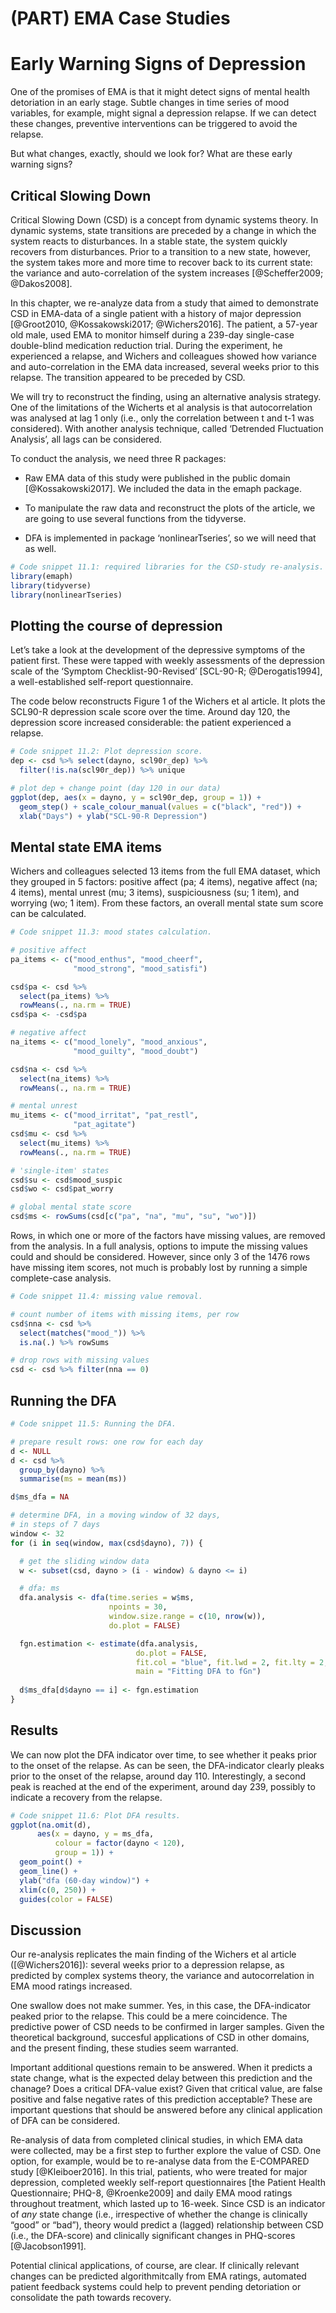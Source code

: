 # (PART) EMA Case Studies {-}

# Early Warning Signs of Depression {#csd}

One of the promises of EMA is that it might detect signs of mental health
detoriation in an early stage. Subtle changes in time series of mood variables,
for example, might signal a depression relapse. If we can detect these
changes, preventive interventions can be triggered to avoid the relapse.

But what changes, exactly, should we look for? What are these early warning
signs?


## Critical Slowing Down

Critical Slowing Down (CSD) is a concept from dynamic systems theory. In
dynamic systems, state transitions are preceded by a change in which the system
reacts to disturbances. In a stable state, the system quickly recovers from
disturbances. Prior to a transition to a new state, however, the system takes
more and more time to recover back to its current state: the variance and auto-correlation of the system increases [@Scheffer2009; @Dakos2008]. 

In this chapter, we re-analyze data from a study that aimed to demonstrate CSD
in EMA-data of a single patient with a history of major depression [@Groot2010,
@Kossakowski2017; @Wichers2016]. The patient, a 57-year old male, used EMA to monitor himself during a 239-day single-case double-blind medication reduction trial. During the experiment, he experienced a relapse, and Wichers and colleagues showed how variance and auto-correlation in the EMA data increased, several weeks prior to this relapse. The transition appeared to be preceded by CSD.

We will try to reconstruct the finding, using an alternative analysis strategy. One of the limitations of the Wicherts et al analysis is that autocorrelation was analysed at lag 1 only (i.e., only the correlation between t and t-1 was considered). With another analysis technique, called 'Detrended Fluctuation Analysis', all lags can be considered. 

To conduct the analysis, we need three R packages: 

- Raw EMA data of this study were published in the public domain
[@Kossakowski2017]. We included the data in the emaph package.

- To manipulate the raw data and reconstruct the plots of the article, we are
going to use several functions from the tidyverse.

- DFA is implemented in package 'nonlinearTseries', so we will need that as well.

```r
# Code snippet 11.1: required libraries for the CSD-study re-analysis.
library(emaph)
library(tidyverse)
library(nonlinearTseries)
```


## Plotting the course of depression 

Let's take a look at the development of the depressive symptoms of the patient first. These were tapped with weekly assessments of the depression scale of the 'Symptom Checklist-90-Revised' [SCL-90-R; @Derogatis1994], a well-established self-report questionnaire.

The code below reconstructs Figure 1 of the Wichers et al article. It plots the SCL90-R depression scale score over the time. Around day 120, the depression score increased considerable: the patient experienced a relapse.

```r
# Code snippet 11.2: Plot depression score.
dep <- csd %>% select(dayno, scl90r_dep) %>%
  filter(!is.na(scl90r_dep)) %>% unique

# plot dep + change point (day 120 in our data)
ggplot(dep, aes(x = dayno, y = scl90r_dep, group = 1)) +
  geom_step() + scale_colour_manual(values = c("black", "red")) +
  xlab("Days") + ylab("SCL-90-R Depression")
```


## Mental state EMA items

Wichers and colleagues selected 13 items from the full EMA dataset, which they grouped in 5 factors: positive affect (pa; 4 items), negative affect (na; 4
items), mental unrest (mu; 3 items), suspiciousness (su; 1 item), and worrying
(wo; 1 item). From these factors, an overall mental state sum score can be calculated.

```r
# Code snippet 11.3: mood states calculation.

# positive affect
pa_items <- c("mood_enthus", "mood_cheerf",
              "mood_strong", "mood_satisfi")

csd$pa <- csd %>%
  select(pa_items) %>%
  rowMeans(., na.rm = TRUE)
csd$pa <- -csd$pa

# negative affect
na_items <- c("mood_lonely", "mood_anxious",
              "mood_guilty", "mood_doubt")

csd$na <- csd %>%
  select(na_items) %>%
  rowMeans(., na.rm = TRUE)

# mental unrest
mu_items <- c("mood_irritat", "pat_restl",
              "pat_agitate")
csd$mu <- csd %>%
  select(mu_items) %>%
  rowMeans(., na.rm = TRUE)

# 'single-item' states
csd$su <- csd$mood_suspic
csd$wo <- csd$pat_worry

# global mental state score
csd$ms <- rowSums(csd[c("pa", "na", "mu", "su", "wo")])
```

Rows, in which one or more of the factors have missing values, are removed from the analysis. In a full analysis, options to impute the missing values could and should be considered. However, since only 3 of the 1476 rows have missing item scores, not much is probably lost by running a simple complete-case analysis.

```r
# Code snippet 11.4: missing value removal.

# count number of items with missing items, per row
csd$nna <- csd %>%
  select(matches("mood_")) %>%
  is.na(.) %>% rowSums

# drop rows with missing values
csd <- csd %>% filter(nna == 0)
```


## Running the DFA

```r
# Code snippet 11.5: Running the DFA.

# prepare result rows: one row for each day
d <- NULL
d <- csd %>% 
  group_by(dayno) %>%
  summarise(ms = mean(ms))

d$ms_dfa = NA

# determine DFA, in a moving window of 32 days,
# in steps of 7 days
window <- 32
for (i in seq(window, max(csd$dayno), 7)) {

  # get the sliding window data
  w <- subset(csd, dayno > (i - window) & dayno <= i)

  # dfa: ms
  dfa.analysis <- dfa(time.series = w$ms,
                      npoints = 30,
                      window.size.range = c(10, nrow(w)),
                      do.plot = FALSE)

  fgn.estimation <- estimate(dfa.analysis,
                            do.plot = FALSE,
                            fit.col = "blue", fit.lwd = 2, fit.lty = 2,
                            main = "Fitting DFA to fGn")
  
  d$ms_dfa[d$dayno == i] <- fgn.estimation
}
```



## Results

We can now plot the DFA indicator over time, to see whether it peaks prior to the onset of the relapse. As can be seen, the DFA-indicator clearly pleaks prior to the onset of the relapse, around day 110. Interestingly, a second peak is reached at the end of the experiment, around day 239, possibly to indicate a recovery from the relapse. 


```r
# Code snippet 11.6: Plot DFA results.
ggplot(na.omit(d),
      aes(x = dayno, y = ms_dfa, 
          colour = factor(dayno < 120), 
          group = 1)) +
  geom_point() +
  geom_line() + 
  ylab("dfa (60-day window)") + 
  xlim(c(0, 250)) + 
  guides(color = FALSE)
```


## Discussion

Our re-analysis replicates the main finding of the Wichers et al article ([@Wichers2016]): several weeks prior to a depression relapse, as predicted by complex systems theory, the variance and autocorrelation in EMA mood ratings increased.

One swallow does not make summer. Yes, in this case, the DFA-indicator peaked prior to the relapse. This could be a mere coincidence. The predictive power of CSD needs to be confirmed in larger samples. Given the theoretical background, succesful applications of CSD in other domains, and the present finding, these studies seem warranted.

Important additional questions remain to be answered. When it predicts a state change, what is the expected delay between this prediction and the chanage? Does a critical DFA-value exist? Given that critical value, are false positive and false negative rates of this prediction acceptable? These are important questions that should be answered before any clinical application of DFA can be considered.  

Re-analysis of data from completed clinical studies, in which EMA data were collected, may be a first step to further explore the value of CSD. One option, for example, would be to re-analyse data from the E-COMPARED study [@Kleiboer2016]. In this trial, patients, who were treated for major depression, completed weekly self-report questionnaires [the Patient Health Questionnaire; PHQ-8, @Kroenke2009] and daily EMA mood ratings throughout treatment, which lasted up to 16-week. Since CSD is an indicator of *any* state change (i.e., irrespective of whether the change is clinically "good" or "bad"), theory would predict a (lagged) relationship between CSD (i.e., the DFA-score) and clinically significant changes in PHQ-scores [@Jacobson1991].

Potential clinical applications, of course, are clear. If clinically relevant changes can be predicted algorithmitcally from EMA ratings, automated patient feedback systems could help to prevent pending detoriation or consolidate the path towards recovery.    



